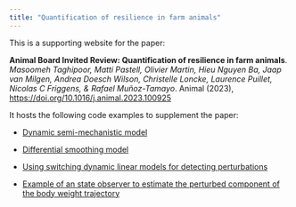 ```yaml
---
title: "Quantification of resilience in farm animals"
---
```


This is a supporting website for the paper:

**Animal Board Invited Review: Quantification of resilience in farm animals**. *Masoomeh Taghipoor, Matti Pastell, Olivier Martin, Hieu Nguyen Ba, Jaap van Milgen, Andrea Doesch Wilson, Christelle Loncke, Laurence Puillet, Nicolas C Friggens, & Rafael Muñoz-Tamayo*. Animal (2023), <https://doi.org/10.1016/j.animal.2023.100925>


It hosts the following code examples to supplement the paper:

- [Dynamic semi-mechanistic model](examples/post_treatment_of_data/Model_MT.html#case-study-1.dynamic-semi-mechanistic-model)

- [Differential smoothing model](examples/post_treatment_of_data/Model_MT.html#case-study-2.-differential-smoothing-model)

- [Using switching dynamic linear models for detecting perturbations](examples/switching_model/switching_model.html)

- [Example of an state observer to estimate the perturbed component of the body weight trajectory](examples/observer/gobserver_RMT.html)